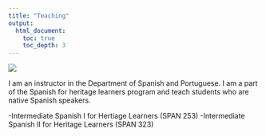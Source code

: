 ```yaml
---
title: "Teaching"
output:
  html_document:
    toc: true
    toc_depth: 3
---
```

<div align="center">
  <img src="images/teaching.jpg">
</div>


I am an instructor in the Department of Spanish and Portuguese. I am a part of the Spanish for heritage learners program and teach students who are native Spanish speakers.

-Intermediate Spanish I for Hertiage Learners (SPAN 253)
-Intermediate Spanish II for Heritage Learners (SPAN 323)
